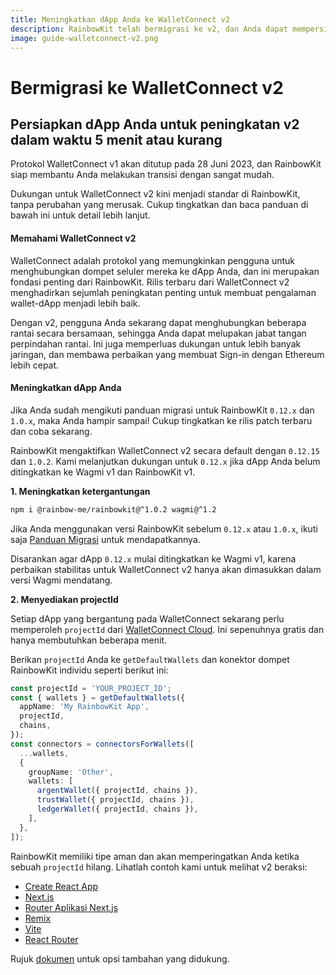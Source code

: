 ```yaml
---
title: Meningkatkan dApp Anda ke WalletConnect v2
description: RainbowKit telah bermigrasi ke v2, dan Anda dapat mempersiapkan dApp Anda dalam waktu 5 menit atau kurang
image: guide-walletconnect-v2.png
---
```


# Bermigrasi ke WalletConnect v2

## Persiapkan dApp Anda untuk peningkatan v2 dalam waktu 5 menit atau kurang

Protokol WalletConnect v1 akan ditutup pada 28 Juni 2023, dan RainbowKit siap membantu Anda melakukan transisi dengan sangat mudah.

Dukungan untuk WalletConnect v2 kini menjadi standar di RainbowKit, tanpa perubahan yang merusak. Cukup tingkatkan dan baca panduan di bawah ini untuk detail lebih lanjut.

#### Memahami WalletConnect v2

WalletConnect adalah protokol yang memungkinkan pengguna untuk menghubungkan dompet seluler mereka ke dApp Anda, dan ini merupakan fondasi penting dari RainbowKit. Rilis terbaru dari WalletConnect v2 menghadirkan sejumlah peningkatan penting untuk membuat pengalaman wallet-dApp menjadi lebih baik.

Dengan v2, pengguna Anda sekarang dapat menghubungkan beberapa rantai secara bersamaan, sehingga Anda dapat melupakan jabat tangan perpindahan rantai. Ini juga memperluas dukungan untuk lebih banyak jaringan, dan membawa perbaikan yang membuat Sign-in dengan Ethereum lebih cepat.

#### Meningkatkan dApp Anda

Jika Anda sudah mengikuti panduan migrasi untuk RainbowKit `0.12.x` dan `1.0.x`, maka Anda hampir sampai! Cukup tingkatkan ke rilis patch terbaru dan coba sekarang.

RainbowKit mengaktifkan WalletConnect v2 secara default dengan `0.12.15` dan `1.0.2`. Kami melanjutkan dukungan untuk `0.12.x` jika dApp Anda belum ditingkatkan ke Wagmi v1 dan RainbowKit v1.

**1. Meningkatkan ketergantungan**

```bash
npm i @rainbow-me/rainbowkit@^1.0.2 wagmi@^1.2
```

Jika Anda menggunakan versi RainbowKit sebelum `0.12.x` atau `1.0.x`, ikuti saja [Panduan Migrasi](/docs/migration-guide) untuk mendapatkannya.

Disarankan agar dApp `0.12.x` mulai ditingkatkan ke Wagmi v1, karena perbaikan stabilitas untuk WalletConnect v2 hanya akan dimasukkan dalam versi Wagmi mendatang.

**2. Menyediakan projectId**

Setiap dApp yang bergantung pada WalletConnect sekarang perlu memperoleh `projectId` dari [WalletConnect Cloud](https://cloud.walletconnect.com/). Ini sepenuhnya gratis dan hanya membutuhkan beberapa menit.

Berikan `projectId` Anda ke `getDefaultWallets` dan konektor dompet RainbowKit individu seperti berikut ini:

```ts
const projectId = 'YOUR_PROJECT_ID';
const { wallets } = getDefaultWallets({
  appName: 'My RainbowKit App',
  projectId,
  chains,
});
const connectors = connectorsForWallets([
  ...wallets,
  {
    groupName: 'Other',
    wallets: [
      argentWallet({ projectId, chains }),
      trustWallet({ projectId, chains }),
      ledgerWallet({ projectId, chains }),
    ],
  },
]);
```

RainbowKit memiliki tipe aman dan akan memperingatkan Anda ketika sebuah `projectId` hilang. Lihatlah contoh kami untuk melihat v2 beraksi:

- [Create React App](https://codesandbox.io/p/sandbox/github/rainbow-me/rainbowkit/tree/main/examples/with-create-react-app)
- [Next.js](https://codesandbox.io/p/sandbox/github/rainbow-me/rainbowkit/tree/main/examples/with-next)
- [Router Aplikasi Next.js](https://codesandbox.io/p/sandbox/github/rainbow-me/rainbowkit/tree/main/examples/with-next-app)
- [Remix](https://codesandbox.io/p/sandbox/github/rainbow-me/rainbowkit/tree/main/examples/with-remix)
- [Vite](https://codesandbox.io/p/sandbox/github/rainbow-me/rainbowkit/tree/main/examples/with-vite)
- [React Router](https://codesandbox.io/p/sandbox/github/rainbow-me/rainbowkit/tree/main/examples/with-react-router)

Rujuk [dokumen](https://www.rainbowkit.com/docs/custom-wallet-list#walletconnect) untuk opsi tambahan yang didukung.
